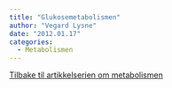 ```yaml
---
title: "Glukosemetabolismen"
author: "Vegard Lysne"
date: "2012.01.17"
categories: 
  - Metabolismen
---
```


[Tilbake til artikkelserien om metabolismen](../../metabolismen.html)
